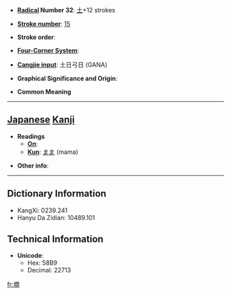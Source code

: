 * '''[[Wiktionary:Chinese radical index| Radical]] Number 32''': [[Wiktionary:Chinese radical index 土|土]]+12 strokes

* '''[[Wiktionary:Chinese total strokes index|Stroke number]]''': [[Wiktionary:Chinese total strokes index 15|15]]

* '''Stroke order''': 

* '''[[Wiktionary:Chinese four corner index|Four-Corner System]]''': 

* '''[[Wiktionary:Chinese Cangjie index|Cangjie input]]''': 土日弓日 (GANA)

* '''Graphical Significance and Origin''': 

* '''Common Meaning'''

----

== [[Japanese]] [[Kanji]] ==

* '''Readings'''
** '''[[On]]''': 
** '''[[Kun]]''': [[まま]] (mama)

* '''Other info''':  

----

== Dictionary Information ==

* KangXi: 0239.241
* Hanyu Da Zidian: 10489.101

== Technical Information ==

* '''Unicode''':
** Hex: 58B9
** Decimal: 22713

[[fr:墹]]
